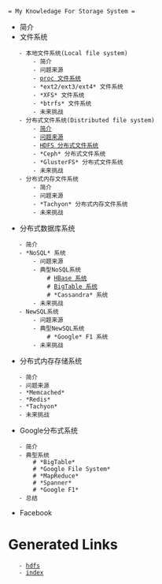  = My Knowledage For Storage System =
* 简介
* 文件系统
    - 本地文件系统(Local file system)
        - 简介
        - 问题来源
        - [[./filesystem/memoryfs/proc|proc 文件系统]]
        - *ext2/ext3/ext4* 文件系统
        - *XFS* 文件系统
        - *btrfs* 文件系统
        - 未来挑战
    - 分布式文件系统(Distributed file system)
        - [[简介]]
        - [[问题来源]]
        - [[./filesystem/distributedfs/hdfs|HDFS 分布式文件系统]]
        - *Ceph* 分布式文件系统
        - *GlusterFS* 分布式文件系统
        - 未来挑战
    - 分布式内存文件系统
        - 简介
        - 问题来源
        - *Tachyon* 分布式内存文件系统
        - 未来挑战
* 分布式数据库系统
    - 简介
    - *NoSQL* 系统
        - 问题来源
        - 典型NoSQL系统
            # [[subdir/hbase|HBase 系统]]
            # [[http://static.googleusercontent.com/media/research.google.com/en//archive/bigtable-osdi06.pdf|BigTable 系统]]
            # *Cassandra* 系统
        - 未来挑战
    - NewSQL系统
        - 问题来源
        - 典型NewSQL系统
            # *Google* F1 系统
        - 未来挑战
* 分布式内存存储系统
    - 简介
    - 问题来源
    - *Memcached* 
    - *Redis*
    - *Tachyon*
    - 未来挑战
* Google分布式系统
    - 简介
    - 典型系统
        # *BigTable*
        # *Google File System*
        # *MapReduce*
        # *Spanner*
        # *Google F1*
    - 总结
* Facebook

= Generated Links =
    - [[hdfs]]
    - [[index]]
